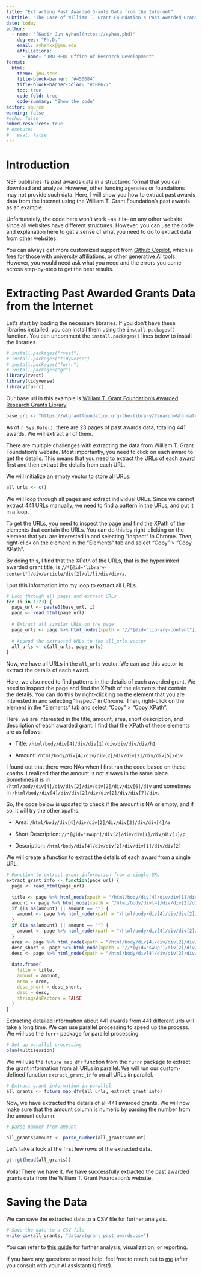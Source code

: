 ```yaml
---
title: "Extracting Past Awarded Grants Data from the Internet"
subtitle: "The Case of William T. Grant Foundation's Past Awarded Grants"
date: today
author: 
  - name: "[Kadir Jun Ayhan](https://ayhan.phd)"
    degrees: "Ph.D."
    email: ayhankx@jmu.edu
    affiliations:
      - name: "JMU REDI Office of Research Development"
format: 
  html:
    theme: jmu.scss
    title-block-banner: "#450084"
    title-block-banner-color: "#CBB677"
    toc: true
    code-fold: true
    code-summary: "Show the code"
editor: source
warning: false
#echo: false
embed-resources: true
# execute:
#   eval: false
---
```


# Introduction

NSF publishes its past awards data in a structured format that you can download and analyze. However, other funding agencies or foundations may not provide such data. Here, I will show you how to extract past awards data from the internet using the William T. Grant Foundation's past awards as an example.

Unfortunately, the code here won't work --as it is-- on any other website since all websites have different structures. However, you can use the code and explanation here to get a sense of what you need to do to extract data from other websites.

You can always get more customized support from [Github Copilot](https://github.com/features/copilot?ef_id=_k_Cj0KCQjw-e6-BhDmARIsAOxxlxVxyN332dFv-fFavTDPVbo2foO0-PAD81Ksh-tXmALeAgfx2pdocJIaAm25EALw_wcB_k_&OCID=AIDcmmb150vbv1_SEM__k_Cj0KCQjw-e6-BhDmARIsAOxxlxVxyN332dFv-fFavTDPVbo2foO0-PAD81Ksh-tXmALeAgfx2pdocJIaAm25EALw_wcB_k_&gad_source=1&gclid=Cj0KCQjw-e6-BhDmARIsAOxxlxVxyN332dFv-fFavTDPVbo2foO0-PAD81Ksh-tXmALeAgfx2pdocJIaAm25EALw_wcB), which is free for those with university affiliations, or other generative AI tools. However, you would need ask what you need and the errors you come across step-by-step to get the best results.

# Extracting Past Awarded Grants Data from the Internet

Let's start by loading the necessary libraries. If you don't have these libraries installed, you can install them using the `install.packages()` function. You can uncomment the `install.packages()` lines below to install the libraries.

```r
# install.packages("rvest")
# install.packages("tidyverse")
# install.packages("furrr")
# install.packages("gt")
library(rvest)
library(tidyverse)
library(furrr)
```

Our base url in this example is [William T. Grant Foundation's Awarded Research Grants Library](https://wtgrantfoundation.org/the-library/?search=&format=grants&area=reducing-inequality&program=research-grants&order=date-desc&paging=)

```r
base_url <- "https://wtgrantfoundation.org/the-library/?search=&format=grants&area=reducing-inequality&program=research-grants&order=date-desc&paging="
```

As of `r Sys.Date()`, there are 23 pages of past awards data, totaling 441 awards. We will extract all of them.

There are multiple challenges with extracting the data from William T. Grant Foundation's website. Most importantly, you need to click on each award to get the details. This means that you need to extract the URLs of each award first and then extract the details from each URL.

We will initialize an empty vector to store all URLs.

```r
all_urls <- c()
```

We will loop through all pages and extract individual URLs. Since we cannot extract 441 URLs manually, we need to find a pattern in the URLs, and put it in a loop.


To get the URLs, you need to inspect the page and find the XPath of the elements that contain the URLs. You can do this by right-clicking on the element that you are interested in and selecting "Inspect" in Chrome. Then, right-click on the element in the "Elements" tab and select "Copy" > "Copy XPath".

By doing this, I find that the XPath of the URLs, that is the hyperlinked awarded grant title, is `//*[@id="library-content"]/div/article/div[2]/ul/li/div/div/a`.

I put this information into my loop to extract all URLs.

```r

# Loop through all pages and extract URLs
for (i in 1:23) {
  page_url <- paste0(base_url, i)
  page <- read_html(page_url)
  
  # Extract all similar URLs on the page
  page_urls <- page %>% html_nodes(xpath = '//*[@id="library-content"]/div/article/div[2]/ul/li/div/div/a') %>% html_attr("href")
  
  # Append the extracted URLs to the all_urls vector
  all_urls <- c(all_urls, page_urls)
}
```

Now, we have all URLs in the `all_urls` vector. We can use this vector to extract the details of each award.

Here, we also need to find patterns in the details of each awarded grant. We need to inspect the page and find the XPath of the elements that contain the details. You can do this by right-clicking on the element that you are interested in and selecting "Inspect" in Chrome. Then, right-click on the element in the "Elements" tab and select "Copy" > "Copy XPath".

Here, we are interested in the title, amount, area, short description, and description of each awarded grant. I find that the XPath of these elements are as follows:

- Title: `/html/body/div[4]/div/div[1]/div/div/div/div/h1`

- Amount: `/html/body/div[4]/div/div[2]/div/div[2]/div/div[5]/div`

:::{.callout-important}
I found out that there were NAs when I first ran the code based on these xpaths. I realized that the amount is not always in the same place. Sometimes it is in `/html/body/div[4]/div/div[2]/div/div[2]/div/div[6]/div` and sometimes in `/html/body/div[4]/div/div[2]/div/div[2]/div/div[7]/div`.

So, the code below is updated to check if the amount is NA or empty, and if so, it will try the other xpaths.
:::

- Area: `/html/body/div[4]/div/div[2]/div/div[2]/div/div[4]/a`

- Short Description: `//*[@id='swup']/div[2]/div/div[1]/div/div[1]/p`

- Description: `/html/body/div[4]/div/div[2]/div/div[1]/div/div[2]`

We will create a function to extract the details of each award from a single URL.

```r
# Function to extract grant information from a single URL
extract_grant_info <- function(page_url) {
  page <- read_html(page_url)
  
  title <- page %>% html_node(xpath = "/html/body/div[4]/div/div[1]/div/div/div/div/h1") %>% html_text(trim = TRUE)
  amount <- page %>% html_node(xpath = "/html/body/div[4]/div/div[2]/div/div[2]/div/div[5]/div") %>% html_text(trim = TRUE)
  if (is.na(amount) || amount == "") {
    amount <- page %>% html_node(xpath = "/html/body/div[4]/div/div[2]/div/div[2]/div/div[6]/div") %>% html_text(trim = TRUE)
  }
  if (is.na(amount) || amount == "") {
    amount <- page %>% html_node(xpath = "/html/body/div[4]/div/div[2]/div/div[2]/div/div[7]/div") %>% html_text(trim = TRUE)
  }
  area <- page %>% html_node(xpath = "/html/body/div[4]/div/div[2]/div/div[2]/div/div[4]/a") %>% html_text(trim = TRUE)
  desc_short <- page %>% html_node(xpath = "//*[@id='swup']/div[2]/div/div[1]/div/div[1]/p") %>% html_text(trim = TRUE)
  desc <- page %>% html_node(xpath = "/html/body/div[4]/div/div[2]/div/div[1]/div/div[2]") %>% html_text(trim = TRUE)
  
  data.frame(
    title = title,
    amount = amount,
    area = area,
    desc_short = desc_short,
    desc = desc,
    stringsAsFactors = FALSE
  )
}

```

Extracting detailed information about 441 awards from 441 different urls will take a long time. We can use parallel processing to speed up the process. We will use the `furrr` package for parallel processing.

```r
# Set up parallel processing
plan(multisession)
```

We will use the `future_map_dfr` function from the `furrr` package to extract the grant information from all URLs in parallel. We will run our custom-defined function `extract_grant_info` on all URLs in parallel.

```r
# Extract grant information in parallel
all_grants <- future_map_dfr(all_urls, extract_grant_info)
```

Now, we have extracted the details of all 441 awarded grants. We will now make sure that the amount column is numeric by parsing the number from the amount column.

```r
# parse number from amount

all_grants$amount <- parse_number(all_grants$amount)

```

Let's take a look at the first few rows of the extracted data.

```r
gt::gt(head(all_grants))
```

Voila! There we have it. We have successfully extracted the past awarded grants data from the William T. Grant Foundation's website.

# Saving the Data

We can save the extracted data to a CSV file for further analysis.

```r
# Save the data to a CSV file
write_csv(all_grants, "data/wtgrant_past_awards.csv")
```

You can refer to [this guide](https://github.com/kjayhan/past_grants/blob/main/Past%20Awards%20Analysis%20Explanation.html) for further analysis, visualization, or reporting.

If you have any questions or need help, feel free to reach out to [me](mailto:ayhankx@jmu.edu) (after you consult with your AI assistant(s) first!).

